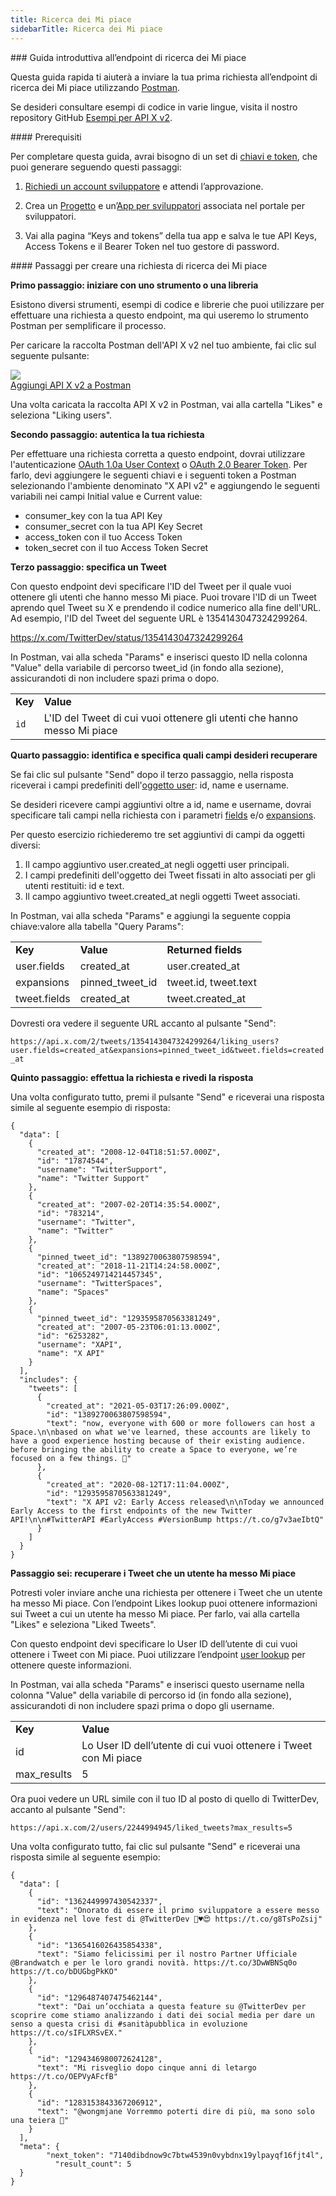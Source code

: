```yaml
---
title: Ricerca dei Mi piace
sidebarTitle: Ricerca dei Mi piace
---
```



<div id="getting-started-with-the-likes-lookup-endpoint">
  ### Guida introduttiva all’endpoint di ricerca dei Mi piace
</div>

Questa guida rapida ti aiuterà a inviare la tua prima richiesta all’endpoint di ricerca dei Mi piace utilizzando [Postman](/it/tutorials/postman-getting-started).

Se desideri consultare esempi di codice in varie lingue, visita il nostro repository GitHub [Esempi per API X v2](https://github.com/xdevplatform/Twitter-API-v2-sample-code).
 

<div id="prerequisites">
  #### Prerequisiti
</div>

Per completare questa guida, avrai bisogno di un set di [chiavi e token](/it/resources/fundamentals/authentication), che puoi generare seguendo questi passaggi:

1. [Richiedi un account sviluppatore](https://developer.x.com/en/apply-for-access) e attendi l’approvazione.

2. Crea un [Progetto](/it/resources/fundamentals/projects) e un’[App per sviluppatori](/it/resources/fundamentals/developer-apps) associata nel portale per sviluppatori.

3. Vai alla pagina “Keys and tokens” della tua app e salva le tue API Keys, Access Tokens e il Bearer Token nel tuo gestore di password.

<div id="steps-to-build-a-likes-lookup-request">
  #### Passaggi per creare una richiesta di ricerca dei Mi piace
</div>

**Primo passaggio: iniziare con uno strumento o una libreria**

Esistono diversi strumenti, esempi di codice e librerie che puoi utilizzare per effettuare una richiesta a questo endpoint, ma qui useremo lo strumento Postman per semplificare il processo.

Per caricare la raccolta Postman dell'API X v2 nel tuo ambiente, fai clic sul seguente pulsante:

[![](https://cdn.cms-twdigitalassets.com/content/dam/developer-twitter/m1_vnext/carat.svg)<br />Aggiungi API X v2 a Postman](https://app.getpostman.com/run-collection/9956214-784efcda-ed4c-4491-a4c0-a26470a67400)

Una volta caricata la raccolta API X v2 in Postman, vai alla cartella "Likes" e seleziona "Liking users". 
 

**Secondo passaggio: autentica la tua richiesta**

Per effettuare una richiesta corretta a questo endpoint, dovrai utilizzare l'autenticazione [OAuth 1.0a User Context](/it/resources/fundamentals/authentication) o [OAuth 2.0 Bearer Token](/it/resources/fundamentals/authentication#oauth-2-0). Per farlo, devi aggiungere le seguenti chiavi e i seguenti token a Postman selezionando l'ambiente denominato "X API v2" e aggiungendo le seguenti variabili nei campi Initial value e Current value:

- consumer\_key con la tua API Key
- consumer\_secret con la tua API Key Secret
- access\_token con il tuo Access Token
- token\_secret con il tuo Access Token Secret
   

**Terzo passaggio: specifica un Tweet**

Con questo endpoint devi specificare l'ID del Tweet per il quale vuoi ottenere gli utenti che hanno messo Mi piace. Puoi trovare l'ID di un Tweet aprendo quel Tweet su X e prendendo il codice numerico alla fine dell'URL. Ad esempio, l'ID del Tweet del seguente URL è 1354143047324299264.

https://x.com/TwitterDev/status/1354143047324299264

In Postman, vai alla scheda "Params" e inserisci questo ID nella colonna "Value" della variabile di percorso tweet\_id (in fondo alla sezione), assicurandoti di non includere spazi prima o dopo. 

|     |     |
| :--- | :--- |
| **Key** | **Value** |
| `id` | L'ID del Tweet di cui vuoi ottenere gli utenti che hanno messo Mi piace |

**Quarto passaggio: identifica e specifica quali campi desideri recuperare**

Se fai clic sul pulsante "Send" dopo il terzo passaggio, nella risposta riceverai i campi predefiniti dell'[oggetto user](/it/x-api/fundamentals/data-dictionary#user): id, name e username.

Se desideri ricevere campi aggiuntivi oltre a id, name e username, dovrai specificare tali campi nella richiesta con i parametri [fields](/it/x-api/fundamentals/fields) e/o [expansions](/it/x-api/fundamentals/expansions).

Per questo esercizio richiederemo tre set aggiuntivi di campi da oggetti diversi:

1. Il campo aggiuntivo user.created\_at negli oggetti user principali.
2. I campi predefiniti dell'oggetto dei Tweet fissati in alto associati per gli utenti restituiti: id e text.
3. Il campo aggiuntivo tweet.created\_at negli oggetti Tweet associati.

In Postman, vai alla scheda "Params" e aggiungi la seguente coppia chiave:valore alla tabella "Query Params":

|     |     |     |
| :--- | :--- | :--- |
| **Key** | **Value** | **Returned fields** |
| user.fields | created\_at | user.created\_at |
| expansions | pinned\_tweet\_id | tweet.id, tweet.text |
| tweet.fields | created\_at | tweet.created\_at |

Dovresti ora vedere il seguente URL accanto al pulsante "Send":

`https://api.x.com/2/tweets/1354143047324299264/liking_users?user.fields=created_at&expansions=pinned_tweet_id&tweet.fields=created_at`

**Quinto passaggio: effettua la richiesta e rivedi la risposta**

Una volta configurato tutto, premi il pulsante "Send" e riceverai una risposta simile al seguente esempio di risposta:

```
{
  "data": [
    {
      "created_at": "2008-12-04T18:51:57.000Z",
      "id": "17874544",
      "username": "TwitterSupport",
      "name": "Twitter Support"
    },
    {
      "created_at": "2007-02-20T14:35:54.000Z",
      "id": "783214",
      "username": "Twitter",
      "name": "Twitter"
    },
    {
      "pinned_tweet_id": "1389270063807598594",
      "created_at": "2018-11-21T14:24:58.000Z",
      "id": "1065249714214457345",
      "username": "TwitterSpaces",
      "name": "Spaces"
    },
    {
      "pinned_tweet_id": "1293595870563381249",
      "created_at": "2007-05-23T06:01:13.000Z",
      "id": "6253282",
      "username": "XAPI",
      "name": "X API"
    }
  ],
  "includes": {
    "tweets": [
      {
        "created_at": "2021-05-03T17:26:09.000Z",
        "id": "1389270063807598594",
        "text": "now, everyone with 600 or more followers can host a Space.\n\nbased on what we've learned, these accounts are likely to have a good experience hosting because of their existing audience. before bringing the ability to create a Space to everyone, we’re focused on a few things. 🧵"
      },
      {
        "created_at": "2020-08-12T17:11:04.000Z",
        "id": "1293595870563381249",
        "text": "X API v2: Early Access released\n\nToday we announced Early Access to the first endpoints of the new Twitter API!\n\n#TwitterAPI #EarlyAccess #VersionBump https://t.co/g7v3aeIbtQ"
      }
    ]
  }
}
```

**Passaggio sei: recuperare i Tweet che un utente ha messo Mi piace**

Potresti voler inviare anche una richiesta per ottenere i Tweet che un utente ha messo Mi piace. Con l’endpoint Likes lookup puoi ottenere informazioni sui Tweet a cui un utente ha messo Mi piace. Per farlo, vai alla cartella "Likes" e seleziona "Liked Tweets".

Con questo endpoint devi specificare lo User ID dell’utente di cui vuoi ottenere i Tweet con Mi piace. Puoi utilizzare l’endpoint [user lookup](/it/x-api/users/lookup/introduction) per ottenere queste informazioni.

In Postman, vai alla scheda "Params" e inserisci questo username nella colonna "Value" della variabile di percorso id (in fondo alla sezione), assicurandoti di non includere spazi prima o dopo gli username.

|     |     |
| :--- | :--- |
| **Key** | **Value** |
| id  | Lo User ID dell’utente di cui vuoi ottenere i Tweet con Mi piace |
| max\_results | 5   |

Ora puoi vedere un URL simile con il tuo ID al posto di quello di TwitterDev, accanto al pulsante "Send":

`https://api.x.com/2/users/2244994945/liked_tweets?max_results=5`

Una volta configurato tutto, fai clic sul pulsante "Send" e riceverai una risposta simile al seguente esempio:

```
{
  "data": [
    {
      "id": "1362449997430542337",
      "text": "Onorato di essere il primo sviluppatore a essere messo in evidenza nel love fest di @TwitterDev 🥰♥️😍 https://t.co/g8TsPoZsij"
    },
    {
      "id": "1365416026435854338",
      "text": "Siamo felicissimi per il nostro Partner Ufficiale @Brandwatch e per le loro grandi novità. https://t.co/3DwWBNSq0o https://t.co/bDUGbgPkKO"
    },
    {
      "id": "1296487407475462144",
      "text": "Dai un’occhiata a questa feature su @TwitterDev per scoprire come stiamo analizzando i dati dei social media per dare un senso a questa crisi di #sanitàpubblica in evoluzione https://t.co/sIFLXRSvEX."
    },
    {
      "id": "1294346980072624128",
      "text": "Mi risveglio dopo cinque anni di letargo https://t.co/OEPVyAFcfB"
    },
    {
      "id": "1283153843367206912",
      "text": "@wongmjane Vorremmo poterti dire di più, ma sono solo una teiera 👀"
    }
  ],
  "meta": {
        "next_token": "7140dibdnow9c7btw4539n0vybdnx19ylpayqf16fjt4l",
    	  "result_count": 5
  }
}
```
